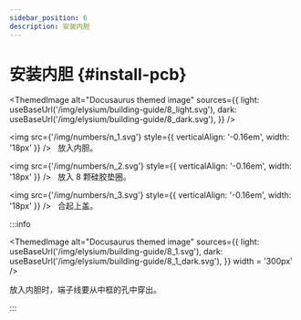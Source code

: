 ```yaml
---
sidebar_position: 6
description: 安装内胆
---
```



# 安装内胆 {#install-pcb}

<ThemedImage
  alt="Docusaurus themed image"
  sources={{
    light: useBaseUrl('/img/elysium/building-guide/8_light.svg'),
    dark: useBaseUrl('/img/elysium/building-guide/8_dark.svg'),
  }}
/>

<img src={'/img/numbers/n_1.svg'} style={{ verticalAlign: '-0.16em', width: '18px' }} /> &nbsp;  放入内胆。

<img src={'/img/numbers/n_2.svg'} style={{ verticalAlign: '-0.16em', width: '18px' }} /> &nbsp;  放入 8 颗硅胶垫圈。

<img src={'/img/numbers/n_3.svg'} style={{ verticalAlign: '-0.16em', width: '18px' }} /> &nbsp;  合起上盖。

:::info

<ThemedImage
  alt="Docusaurus themed image"
  sources={{
    light: useBaseUrl('/img/elysium/building-guide/8_1.svg'),
    dark: useBaseUrl('/img/elysium/building-guide/8_1_dark.svg'),
  }}
  width = '300px'
/>

放入内胆时，端子线要从中框的孔中穿出。

:::